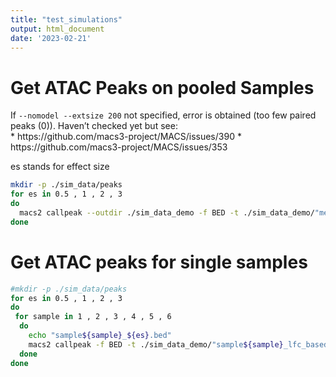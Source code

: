 ```yaml
---
title: "test_simulations"
output: html_document
date: '2023-02-21'
---
```




# Get ATAC Peaks on pooled Samples

If `--nomodel --extsize 200` not specified, error is obtained (too few paired peaks (0)). 
Haven't checked yet but see:   
* https://github.com/macs3-project/MACS/issues/390
* https://github.com/macs3-project/MACS/issues/353

es stands for effect size
```bash
mkdir -p ./sim_data/peaks
for es in 0.5 , 1 , 2 , 3
do
  macs2 callpeak --outdir ./sim_data_demo -f BED -t ./sim_data_demo/"mergedSamples_lfc_based_${es}.bed" --outdir ./sim_data_demo/peaks -n "mergedSamples_peaks_${es}" --nomodel --extsize 200
done
```

# Get ATAC peaks for single samples

```bash
#mkdir -p ./sim_data/peaks
for es in 0.5 , 1 , 2 , 3
do
 for sample in 1 , 2 , 3 , 4 , 5 , 6
  do 
    echo "sample${sample}_${es}.bed"
    macs2 callpeak -f BED -t ./sim_data_demo/"sample${sample}_lfc_based_${es}.bed" --outdir ./sim_data_demo/peaks -n "sample${sample}_${es}_peaks" --nomodel --extsize 200
  done
done
```